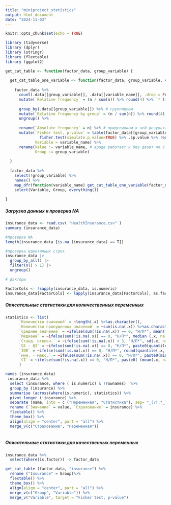 ```yaml
---
title: "miniproject_statistics"
output: html_document
date: "2024-11-03"
---
```


```r
knitr::opts_chunk$set(echo = TRUE)

library (tidyverse)
library (dplyr)
library (stringr)
library (flextable)
library (ggplot2)

get_cat_table <- function(factor_data, group_variable) {
  
  get_cat_table_one_variable <- function(factor_data, group_variable, variable_name) {
    
    factor_data %>%
      count(.data[[group_variable]], .data[[variable_name]], .drop = FALSE) %>% #считаем абс частоты
      mutate(`Relative frequency` = (n / sum(n)) %>% round(4) %>% `*`(100) %>% str_c("%")) %>% #считаем относит частоты
      
      group_by(.data[[group_variable]]) %>% # группируем 
      mutate(`Relative frequency by group` = (n / sum(n)) %>% round(4) %>% `*`(100) %>% str_c("%")) %>% # считаем отн частоты внутри групп
      ungroup() %>%
      
      rename(`Absolute frequency` = n) %>% # приделываем к ней результат теста 
      mutate(`Fisher test, p-value` = table(factor_data[[group_variable]], factor_data[[variable_name]]) %>% # фишер ест сводную таблицу
               fisher.test(simulate.p.value=TRUE) %>% .$p.value %>% round(3), # вынимаем p-value / округляем
             Variable = variable_name) %>%
      rename(Value := variable_name, # вроде работает и без двоет но с ним надежнее
             Group := group_variable)
    
  }
  
  factor_data %>%
    select(!group_variable) %>%
    names() %>%
    map_dfr(function(variable_name) get_cat_table_one_variable(factor_data, group_variable, variable_name)) %>% #склеиваем таблички
    select(Variable, Group, everything())
  
}

```

##### Загрузка данных и проверка NA

```r
insurance_data <- read.csv( "HealthInsurance.csv" )
summary (insurance_data)

#проверка NA
length(insurance_data [is.na (insurance_data) == T])

#проверка идентичных строк
insurance_data |> 
  group_by_all() |>
  filter(n() > 1) |>
  ungroup()

# факторы

FactorCols <- !sapply(insurance_data, is.numeric)
insurance_data[FactorCols] <- lapply(insurance_data[FactorCols], as.factor)

```

##### Описательные статистики для количественных переменных

```r
statistics <- list(
      `Количество значений` = ~length(.x) %>%as.character(),
      `Количество пропущенных значений` = ~sum(is.na(.x)) %>%as.character(),
      `Среднее значение` = ~ifelse(sum(!is.na(.x)) == 0, "Н/П*", mean(.x, na.rm = TRUE) %>% round(2) %>% as.character()),
      `Медиана` = ~ifelse(sum(!is.na(.x)) == 0, "Н/П*", median (.x, na.rm = TRUE) %>% round(2) %>% as.character()),
      `Станд. отклон.` = ~ifelse(sum(!is.na(.x)) < 3, "Н/П*", sd(.x, na.rm = TRUE) %>% round(2) %>% as.character()),
      `Q1 - Q3` = ~ifelse(sum(!is.na(.x)) == 0, "Н/П*", paste0(quantile(.x, 0.25, na.rm = TRUE) %>% round(2), " - ", quantile(.x, 0.75, na.rm = TRUE) %>% round(2))),
      `IQR` = ~ifelse(sum(!is.na(.x)) == 0, "Н/П*", round(quantile(.x, 0.75, na.rm = TRUE) -  quantile(.x, 0.25, na.rm = TRUE), 2))%>% as.character(),
      `мин. - макс.` = ~ifelse(sum(!is.na(.x)) == 0, "Н/П*", paste0(min(.x, na.rm = TRUE) %>% round(2), " - ", max(.x, na.rm = TRUE) %>% round(2))),
      `CI` = ~ifelse(sum(!is.na(.x)) == 0, "Н/П*", paste0( (mean(.x, na.rm = TRUE) - (1.96 * sd(.x, na.rm = TRUE)/sqrt (length(.x)))) %>% round(2) , " - ", (mean(.x, na.rm = TRUE) + (1.96 * sd(.x, na.rm = TRUE)/sqrt(length(.x)))) %>% round(2)))
      )

names (insurance_data)
 insurance_data %>%
  select (insurance, where ( is.numeric) & !rownames)  %>%
  group_by (insurance) %>%
  summarise (across(where(is.numeric), statistics)) %>%
  pivot_longer (!insurance) %>%
  separate (name, into = c ("Переменная", "Статистика"), sep= "_(?!.*_)") %>%
  rename (`Значение` = value, `Страхование` = insurance) %>%
  flextable() %>%
  theme_box() %>%
  align(align = "center", part = "all") %>%
  merge_v(c("Страхование", "Переменная")) 
 
```


##### Описательные статистики для кaчественных переменных

```r

insurance_data %>%
  select(where(is.factor)) -> factor_data

get_cat_table (factor_data, "insurance") %>%
  rename ("Insurance" = Group)%>%
  flextable() %>%
  theme_box() %>%
  align(align = "center", part = "all") %>%
  merge_v(c("Group", "Variable")) %>%
  merge_v("Variable", target = "Fisher test, p-value")

```

